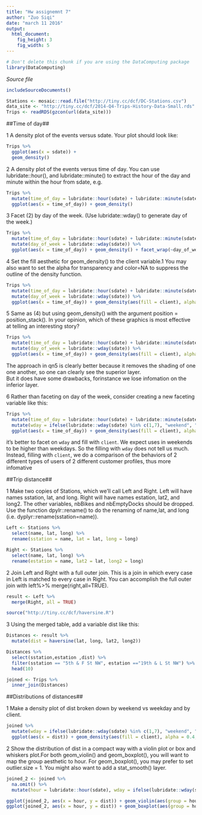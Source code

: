 ```yaml
---
title: "Hw assignemnt 7"
author: "Zuo Siqi"
date: "march 11 2016"
output: 
  html_document:
    fig_height: 3
    fig_width: 5
---
```

<!-- Don't edit in between this line and the one below -->
```r
# Don't delete this chunk if you are using the DataComputing package
library(DataComputing)
```
*Source file* 
```r
includeSourceDocuments()
```
<!-- Don't edit the material above this line -->

```r
Stations <- mosaic::read.file("http://tiny.cc/dcf/DC-Stations.csv")
data_site <- "http://tiny.cc/dcf/2014-Q4-Trips-History-Data-Small.rds" 
Trips <- readRDS(gzcon(url(data_site)))
```

##Time of day##

1 A density plot of the events versus sdate. Your plot should look like:   

```r
Trips %>% 
  ggplot(aes(x = sdate)) + 
  geom_density()
```

2 A density plot of the events versus time of day. You can use lubridate::hour(), and lubridate::minute() to extract the hour of the day and minute within the hour from sdate, e.g.  

```r
Trips %>% 
  mutate(time_of_day = lubridate::hour(sdate) + lubridate::minute(sdate) / 60) %>%
  ggplot(aes(x = time_of_day)) + geom_density()
```

3 Facet (2) by day of the week. (Use lubridate::wday() to generate day of the week.)   

```r
Trips %>% 
  mutate(time_of_day = lubridate::hour(sdate) + lubridate::minute(sdate) / 60) %>%
  mutate(day_of_week = lubridate::wday(sdate)) %>%
  ggplot(aes(x = time_of_day)) + geom_density() + facet_wrap(~day_of_week)
```

4 Set the fill aesthetic for geom_density() to the client variable.1 You may also want to set the alpha for transparency and color=NA to suppress the outline of the density function.   

```r
Trips %>% 
  mutate(time_of_day = lubridate::hour(sdate) + lubridate::minute(sdate) / 60) %>%
  mutate(day_of_week = lubridate::wday(sdate)) %>%
  ggplot(aes(x = time_of_day)) + geom_density(aes(fill = client), alpha = 0.4, color = NA) + facet_wrap(~day_of_week)
```

5 Same as (4) but using geom_density() with the argument position = position_stack(). In your opinion, which of these graphics is most effective at telling an interesting story?   
```r
Trips %>% 
  mutate(time_of_day = lubridate::hour(sdate) + lubridate::minute(sdate) / 60) %>%
  mutate(day_of_week = lubridate::wday(sdate)) %>%
  ggplot(aes(x = time_of_day)) + geom_density(aes(fill = client), alpha = 0.4, color = NA, position = position_stack()) + facet_wrap(~day_of_week)
```

The approach in qn5 is clearly better because it removes the shading of one one another, so one can clearly see the superior layer.    
But it does have some drawbacks, forinstance we lose infomation on the inferior layer.

6 Rather than faceting on day of the week, consider creating a new faceting variable like this:   

```r
Trips %>% 
  mutate(time_of_day = lubridate::hour(sdate) + lubridate::minute(sdate) / 60) %>%
  mutate(wday = ifelse(lubridate::wday(sdate) %in% c(1,7), "weekend", "weekday")) %>%
  ggplot(aes(x = time_of_day)) + geom_density(aes(fill = client), alpha = 0.4, color = NA, position = position_stack()) + facet_wrap(~wday)
```

it's better to facet on `wday` and fill with `client`. We expect uses in weekends to be higher than weekdays. So the filling with `wday` does not tell us much. Instead, filling with `client`, we do a comparison of the behaviors of 2 different types of users of 2 different customer profiles, thus more infomative

##Trip distance##

1 Make two copies of Stations, which we’ll call Left and Right. Left will have names sstation, lat, and long. Right will have names estation, lat2, and long2. The other variables, nbBikes and nbEmptyDocks should be dropped. Use the function dpylr::rename() to do the renaming of name,lat, and long (i.e. dyplyr::rename(sstation=name)).   
```r
Left <- Stations %>%
  select(name, lat, long) %>%
  rename(sstation = name, lat = lat, long = long)

Right <- Stations %>%
  select(name, lat, long) %>%
  rename(estation = name, lat2 = lat, long2 = long)
```

2 Join Left and Right with a full outer join. This is a join in which every case in Left is matched to every case in Right. You can accomplish the full outer join with left%>% merge(right,all=TRUE).   
```r
result <- Left %>%
  merge(Right, all = TRUE)
```

```r
source("http://tiny.cc/dcf/haversine.R")
```

3 Using the merged table, add a variable dist like this:

```r
Distances <- result %>%
  mutate(dist = haversine(lat, long, lat2, long2))

Distances %>%
  select(sstation,estation ,dist) %>%
  filter(sstation == "5th & F St NW", estation =="19th & L St NW") %>%
  head(10)

joined <- Trips %>%
  inner_join(Distances)
```

##Distributions of distances##

1 Make a density plot of dist broken down by weekend vs weekday and by client.   

```r
joined %>% 
  mutate(wday = ifelse(lubridate::wday(sdate) %in% c(1,7), "weekend", "weekday")) %>%
  ggplot(aes(x = dist)) + geom_density(aes(fill = client), alpha = 0.4, color = NA, position = position_stack()) + facet_grid(client~wday)

```

2 Show the distribution of dist in a compact way with a violin plot or box and whiskers plot.For both geom_violin() and geom_boxplot(), you will want to map the group aesthetic to hour. For geom_boxplot(), you may prefer to set outlier.size = 1. You might also want to add a stat_smooth() layer.

```r
joined_2 <- joined %>% 
  na.omit() %>%
  mutate(hour = lubridate::hour(sdate), wday = ifelse(lubridate::wday(sdate) %in% c(1,7), "weekend", "weekday")) 

ggplot(joined_2, aes(x = hour, y = dist)) + geom_violin(aes(group = hour)) + facet_grid(client~wday) + ylim(0, 5)
ggplot(joined_2, aes(x = hour, y = dist)) + geom_boxplot(aes(group = hour), outlier.size = 1, fill = "gray") + stat_smooth() + facet_grid(client~wday) + ylim(0, 5)
```

